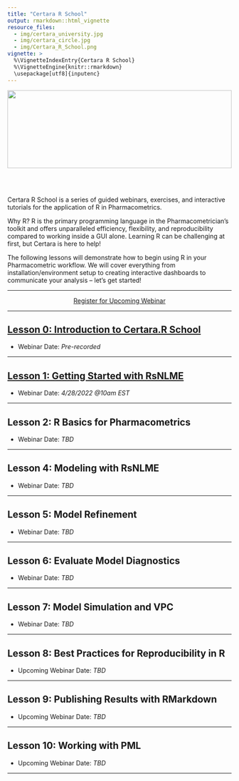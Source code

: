 ```yaml
---
title: "Certara R School"
output: rmarkdown::html_vignette
resource_files:
  - img/certara_university.jpg
  - img/certara_circle.jpg
  - img/Certara_R_School.png
vignette: >
  %\VignetteIndexEntry{Certara R School}
  %\VignetteEngine{knitr::rmarkdown}
  \usepackage[utf8]{inputenc}
---
```


<img src='img/Certara_R_School.png' align="center" height="175" style = "width:100%;"/>

<br></br>

Certara R School is a series of guided webinars, exercises, and interactive tutorials for the application of R in Pharmacometrics. 

Why R? R is the primary programming language in the Pharmacometrician's toolkit and offers unparalleled efficiency, flexibility, and reproducibility compared to working inside a GUI alone.  Learning R can be challenging at first, but Certara is here to help!

The following lessons will demonstrate how to begin using R in your Pharmacometric workflow. We will cover everything from installation/environment setup to creating interactive dashboards to communicate your analysis – let’s get started!

---

<center>
<a class = "registration-button" href="https://certara.zoom.us/webinar/register/WN_6AsyPfjGRMGLpCw1RIboTQ" target="_blank">Register for Upcoming Webinar</a>
</center>

---

## [Lesson 0: Introduction to Certara.R School](lesson_0.html)

* Webinar Date: *Pre-recorded*

---

## [Lesson 1: Getting Started with RsNLME](lesson_1.html)

* Webinar Date: *4/28/2022 @10am EST*

---

## Lesson 2: R Basics for Pharmacometrics

* Webinar Date: *TBD*

---

## Lesson 4: Modeling with RsNLME

* Webinar Date: *TBD*

---

## Lesson 5: Model Refinement

* Webinar Date: *TBD*

---

## Lesson 6: Evaluate Model Diagnostics

* Webinar Date: *TBD*

---

## Lesson 7: Model Simulation and VPC

* Webinar Date: *TBD*

---

## Lesson 8: Best Practices for Reproducibility in R

* Upcoming Webinar Date: *TBD*

---

## Lesson 9: Publishing Results with RMarkdown

* Upcoming Webinar Date: *TBD*

---

## Lesson 10: Working with PML

* Upcoming Webinar Date: *TBD*

---
